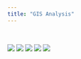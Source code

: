 ```yaml
---
title: "GIS Analysis"
---
```

<br>

![](images\Initial_4_map.jpg)
![](images\violent_property_crime.jpg)
![](images\violent_property_crime_attribute_selection.jpg)
![](images\violent_property_mean_elipse.jpg)
![](images\assignment 12.jpg)
